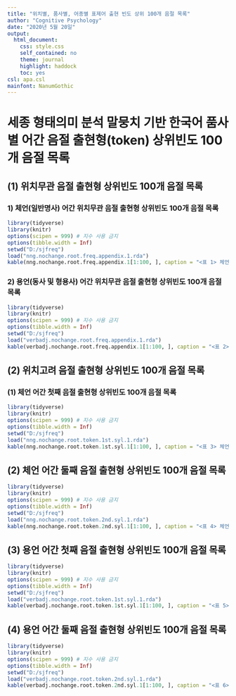 ```yaml
---
title: "위치별, 품사별, 어종별 표제어 출현 빈도 상위 100개 음절 목록"
author: "Cognitive Psychology"
date: "2020년 5월 20일"
output:
  html_document:
    css: style.css
    self_contained: no
    theme: journal
    highlight: haddock
    toc: yes
csl: apa.csl
mainfont: NanumGothic
---
```


# 세종 형태의미 분석 말뭉치 기반 한국어 품사별 어간 음절 출현형(token) 상위빈도 100개 음절 목록

## (1) 위치무관 음절 출현형 상위빈도 100개 음절 목록

### 1) 체언(일반명사) 어간 위치무관 음절 출현형 상위빈도 100개 음절 목록
```r
library(tidyverse)
library(knitr)
options(scipen = 999) # 지수 사용 금지
options(tibble.width = Inf)
setwd("D:/sjfreq")
load("nng.nochange.root.freq.appendix.1.rda")
kable(nng.nochange.root.freq.appendix.1[1:100, ], caption = "<표 1> 체언 어간 위치무관 음절 출현형 상위빈도 100개 음절 목록")
```

### 2) 용언(동사 및 형용사) 어간 위치무관 음절 출현형 상위빈도 100개 음절 목록
```r
library(tidyverse)
library(knitr)
options(scipen = 999) # 지수 사용 금지
options(tibble.width = Inf)
setwd("D:/sjfreq")
load("verbadj.nochange.root.freq.appendix.1.rda")
kable(verbadj.nochange.root.freq.appendix.1[1:100, ], caption = "<표 2> 용언 어간 위치무관 음절 출현형 상위빈도 100개 음절 목록")
```

## (2) 위치고려 음절 출현형 상위빈도 100개 음절 목록

### (1) 체언 어간 첫째 음절 출현형 상위빈도 100개 음절 목록
```r
library(tidyverse)
library(knitr)
options(scipen = 999) # 지수 사용 금지
options(tibble.width = Inf)
setwd("D:/sjfreq")
load("nng.nochange.root.token.1st.syl.1.rda")
kable(nng.nochange.root.token.1st.syl.1[1:100, ], caption = "<표 3> 체언 어간 첫째 음절 출현형 상위빈도 100개 음절 목록")
```

## (2) 체언 어간 둘째 음절 출현형 상위빈도 100개 음절 목록
```r
library(tidyverse)
library(knitr)
options(scipen = 999) # 지수 사용 금지
options(tibble.width = Inf)
setwd("D:/sjfreq")
load("nng.nochange.root.token.2nd.syl.1.rda")
kable(nng.nochange.root.token.2nd.syl.1[1:100, ], caption = "<표 4> 체언 어간 둘째 음절 출현형 상위빈도 100개 음절 목록")
```

## (3) 용언 어간 첫째 음절 출현형 상위빈도 100개 음절 목록
```r
library(tidyverse)
library(knitr)
options(scipen = 999) # 지수 사용 금지
options(tibble.width = Inf)
setwd("D:/sjfreq")
load("verbadj.nochange.root.token.1st.syl.1.rda")
kable(verbadj.nochange.root.token.1st.syl.1[1:100, ], caption = "<표 5> 용언 어간 첫째 음절 출현형 상위빈도 100개 음절 목록")
```

## (4) 용언 어간 둘째 음절 출현형 상위빈도 100개 음절 목록
```r
library(tidyverse)
library(knitr)
options(scipen = 999) # 지수 사용 금지
options(tibble.width = Inf)
setwd("D:/sjfreq")
load("verbadj.nochange.root.token.2nd.syl.1.rda")
kable(verbadj.nochange.root.token.2nd.syl.1[1:100, ], caption = "<표 6> 용언 어간 둘째 음절 출현형 상위빈도 100개 음절 목록")
```

